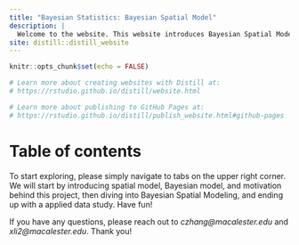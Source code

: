 ```yaml
---
title: "Bayesian Statistics: Bayesian Spatial Model"
description: |
  Welcome to the website. This website introduces Bayesian Spatial Model in bayesian statistics. This is a class project from course STAT 454: Bayesian Statistics at Macalester College. The contents in this blog are collaborative efforts from Cynthia Zhang and Xiang Li.
site: distill::distill_website
---
```


```r
knitr::opts_chunk$set(echo = FALSE)

# Learn more about creating websites with Distill at:
# https://rstudio.github.io/distill/website.html

# Learn more about publishing to GitHub Pages at:
# https://rstudio.github.io/distill/publish_website.html#github-pages

```

# Table of contents
To start exploring, please simply navigate to tabs on the upper right corner. We will start by introducing spatial model, Bayesian model, and motivation behind this project, then diving into Bayesian Spatial Modeling, and ending up with a applied data study. Have fun!

If you have any questions, please reach out to *czhang@macalester.edu* and *xli2@macalester.edu*. Thank you!